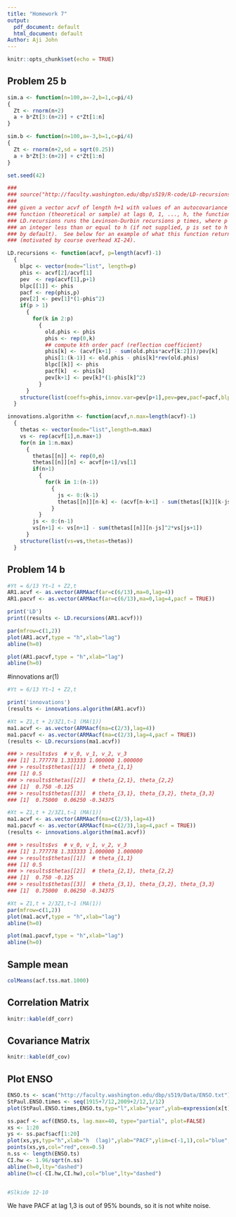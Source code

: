 ```yaml
---
title: "Homework 7"
output:
  pdf_document: default
  html_document: default
Author: Aji John
---
```


```r
knitr::opts_chunk$set(echo = TRUE)
```

## Problem 25 b


```r
sim.a <- function(n=100,a=-2,b=1,c=pi/4)
{
  Zt <- rnorm(n+2)
  a + b*Zt[3:(n+2)] + c*Zt[1:n]
}

sim.b <- function(n=100,a=-3,b=1,c=pi/4)
{
  Zt <- rnorm(n+2,sd = sqrt(0.25))
  a + b*Zt[3:(n+2)] + c*Zt[1:n]
}

set.seed(42)

###
### source("http://faculty.washington.edu/dbp/s519/R-code/LD-recursions.R")
###
### given a vector acvf of length h+1 with values of an autocovariance
### function (theoretical or sample) at lags 0, 1, ..., h, the function
### LD.recursions runs the Levinson-Durbin recursions p times, where p is
### an integer less than or equal to h (if not supplied, p is set to h
### by default).  See below for an example of what this function returns
### (motivated by course overhead XI-24).

LD.recursions <- function(acvf, p=length(acvf)-1)
  {
    blpc <- vector(mode="list", length=p)
    phis <- acvf[2]/acvf[1]
    pev  <- rep(acvf[1],p+1)
    blpc[[1]] <- phis
    pacf <- rep(phis,p)
    pev[2] <- pev[1]*(1-phis^2)
    if(p > 1)
      {
        for(k in 2:p)
          {
            old.phis <- phis
            phis <- rep(0,k)
            ## compute kth order pacf (reflection coefficient)
            phis[k] <- (acvf[k+1] - sum(old.phis*acvf[k:2]))/pev[k]
            phis[1:(k-1)] <- old.phis - phis[k]*rev(old.phis)
            blpc[[k]] <- phis
            pacf[k]  <- phis[k]
            pev[k+1] <- pev[k]*(1-phis[k]^2)
          }
      }
    structure(list(coeffs=phis,innov.var=pev[p+1],pev=pev,pacf=pacf,blpc=blpc))
  }

innovations.algorithm <- function(acvf,n.max=length(acvf)-1)
  {
    thetas <- vector(mode="list",length=n.max)
    vs <- rep(acvf[1],n.max+1)
    for(n in 1:n.max)
      {
        thetas[[n]] <- rep(0,n)
        thetas[[n]][n] <- acvf[n+1]/vs[1]
        if(n>1)
          {
            for(k in 1:(n-1))
              {
                js <- 0:(k-1)
                thetas[[n]][n-k] <- (acvf[n-k+1] - sum(thetas[[k]][k-js]*thetas[[n]][n-js]*vs[js+1]))/vs[k+1]
              }
          }
        js <- 0:(n-1)
        vs[n+1] <- vs[n+1] - sum(thetas[[n]][n-js]^2*vs[js+1])
      }
    structure(list(vs=vs,thetas=thetas))
  }
```

## Problem 14 b

```r

#Yt = 6/13 Yt−1 + Z2,t
AR1.acvf <- as.vector(ARMAacf(ar=c(6/13),ma=0,lag=4)) 
AR1.pacvf <- as.vector(ARMAacf(ar=c(6/13),ma=0,lag=4,pacf = TRUE))

print('LD')
print((results <- LD.recursions(AR1.acvf)))

par(mfrow=c(1,2))
plot(AR1.acvf,type = "h",xlab="lag")
abline(h=0)

plot(AR1.pacvf,type = "h",xlab="lag")
abline(h=0)
```

#innovations ar(1)
```r

#Yt = 6/13 Yt−1 + Z2,t

print('innovations')
(results <- innovations.algorithm(AR1.acvf))

```

```r

#Xt = Z1,t + 2/3Z1,t−1 (MA(1))
ma1.acvf <- as.vector(ARMAacf(ma=c(2/3),lag=4))
ma1.pacvf <- as.vector(ARMAacf(ma=c(2/3),lag=4,pacf = TRUE))
(results <- LD.recursions(ma1.acvf))

### > results$vs  # v_0, v_1, v_2, v_3
### [1] 1.777778 1.333333 1.000000 1.000000
### > results$thetas[[1]]  # theta_{1,1}
### [1] 0.5
### > results$thetas[[2]]  # theta_{2,1}, theta_{2,2}
### [1]  0.750 -0.125
### > results$thetas[[3]]  # theta_{3,1}, theta_{3,2}, theta_{3,3}
### [1]  0.75000  0.06250 -0.34375


```

```r

#Xt = Z1,t + 2/3Z1,t−1 (MA(1))
ma1.acvf <- as.vector(ARMAacf(ma=c(2/3),lag=4))
ma1.pacvf <- as.vector(ARMAacf(ma=c(2/3),lag=4,pacf = TRUE))
(results <- innovations.algorithm(ma1.acvf))

### > results$vs  # v_0, v_1, v_2, v_3
### [1] 1.777778 1.333333 1.000000 1.000000
### > results$thetas[[1]]  # theta_{1,1}
### [1] 0.5
### > results$thetas[[2]]  # theta_{2,1}, theta_{2,2}
### [1]  0.750 -0.125
### > results$thetas[[3]]  # theta_{3,1}, theta_{3,2}, theta_{3,3}
### [1]  0.75000  0.06250 -0.34375


```

```r

#Xt = Z1,t + 2/3Z1,t−1 (MA(1))
par(mfrow=c(1,2))
plot(ma1.acvf,type = "h",xlab="lag")
abline(h=0)

plot(ma1.pacvf,type = "h",xlab="lag")
abline(h=0)
```

## Sample mean
```r

colMeans(acf.tss.mat.1000)

```
## Correlation Matrix
```r

knitr::kable(df_corr)

```

## Covariance Matrix
```r

knitr::kable(df_cov)

```





## Plot ENSO
```r


ENSO.ts <- scan("http://faculty.washington.edu/dbp/s519/Data/ENSO.txt")
StPaul.ENSO.times <- seq(1915+7/12,2009+2/12,1/12)
plot(StPaul.ENSO.times,ENSO.ts,typ="l",xlab="year",ylab=expression(x[t]),col="blue",main="ENSO Index")

ss.pacf <- acf(ENSO.ts, lag.max=40, type="partial", plot=FALSE)
xs <- 1:20
ys <- ss.pacf$acf[1:20]
plot(xs,ys,typ="h",xlab="h  (lag)",ylab="PACF",ylim=c(-1,1),col="blue",main="Sample PACF for ENSO Series")
points(xs,ys,col="red",cex=0.5)
n.ss <- length(ENSO.ts)
CI.hw <- 1.96/sqrt(n.ss)
abline(h=0,lty="dashed")
abline(h=c(-CI.hw,CI.hw),col="blue",lty="dashed")


#Slkide 12-10
```

We have PACF at lag 1,3 is out of 95% bounds, so it is not white noise.

